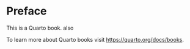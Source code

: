 # Preface {.unnumbered}

This is a Quarto book. also

To learn more about Quarto books visit <https://quarto.org/docs/books>.

